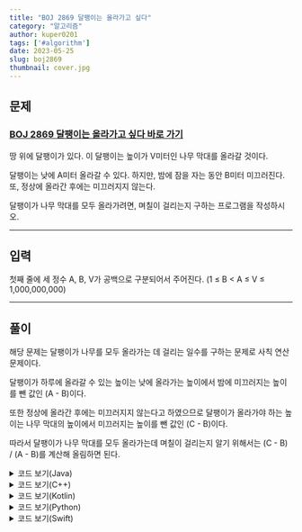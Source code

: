 ---
title: "BOJ 2869 달팽이는 올라가고 싶다"
category: "알고리즘"
author: kuper0201
tags: ['#algorithm']
date: 2023-05-25
slug: boj2869
thumbnail: cover.jpg
---

## 문제

### <a href="https://boj.kr/2869" target="_blank">BOJ 2869 달팽이는 올라가고 싶다 바로 가기</a>

땅 위에 달팽이가 있다. 이 달팽이는 높이가 V미터인 나무 막대를 올라갈 것이다.

달팽이는 낮에 A미터 올라갈 수 있다. 하지만, 밤에 잠을 자는 동안 B미터 미끄러진다. 또, 정상에 올라간 후에는 미끄러지지 않는다.

달팽이가 나무 막대를 모두 올라가려면, 며칠이 걸리는지 구하는 프로그램을 작성하시오.

---

## 입력

첫째 줄에 세 정수 A, B, V가 공백으로 구분되어서 주어진다. (1 ≤ B < A ≤ V ≤ 1,000,000,000)

---

## 풀이

해당 문제는 달팽이가 나무를 모두 올라가는 데 걸리는 일수를 구하는 문제로 사칙 연산 문제이다.

달팽이가 하루에 올라갈 수 있는 높이는 낮에 올라가는 높이에서 밤에 미끄러지는 높이를 뺀 값인 (A - B)이다.

또한 정상에 올라간 후에는 미끄러지지 않는다고 하였으므로 달팽이가 올라가야 하는 높이는 나무 막대의 높이에서 미끄러지는 높이를 뺀 값인 (C - B)이다.

따라서 달팽이가 나무 막대를 모두 올라가는데 며칠이 걸리는지 알기 위해서는 (C - B) / (A - B)를 계산해 올림하면 된다.

<details markdown="1">
<summary>코드 보기(Java)</summary>

```javascript
import java.io.*;

public class Main{
    public static void main(String[] args) throws Exception {
        BufferedReader br = new BufferedReader(new InputStreamReader(System.in));
        String[] s = br.readLine().split(" ");
        double a = Double.parseDouble(s[0]);
        double b = Double.parseDouble(s[1]);
        double c = Double.parseDouble(s[2]);

        System.out.println((int)Math.ceil((c - b) / (a - b)));
    }
}
```
</details>

<details markdown="1">
<summary>코드 보기(C++)</summary>

```cpp
#include <iostream>
#include <cmath>

#define fastio ios_base::sync_with_stdio(false); cin.tie(nullptr); cout.tie(nullptr)
#define endl '\n'

using namespace std;

int main() {
    fastio;
    
    double a, b, c;
    cin >> a >> b >> c;
    
    std::cout<<fixed;
    cout.precision(0);
    cout << ceil((c - b) / (a - b)) << endl;
    
    return 0;
}
```
</details>

<details markdown="1">
<summary>코드 보기(Kotlin)</summary>

```javascript
import kotlin.math.*

fun main(args: Array<String>) = with(System.`in`.bufferedReader()) {
    var s = readLine().split(" ")
    
    var a: Double = s[0].toDouble()
    val b: Double = s[1].toDouble()
    val c: Double = s[2].toDouble()
    
    println(ceil((c - b) / (a - b)).toInt())
}
```
</details>

<details markdown="1">
<summary>코드 보기(Python)</summary>

```python
from sys import stdin
import math

def main():
    s = stdin.readline().split(' ')

    a = int(s[0])
    b = int(s[1])
    c = int(s[2])

    print(math.ceil((c - b) / (a - b)))

if __name__ == "__main__":
    main()
```
</details>

<details markdown="1">
<summary>코드 보기(Swift)</summary>

```cpp
import Foundation

func main() {
    var s = readLine()!.split(separator: " ")
    
    var a = Double(s[0])!
    var b = Double(s[1])!
    var c = Double(s[2])!
    
    print(Int(ceil((c - b) / (a - b))))
}

main()
```
</details>